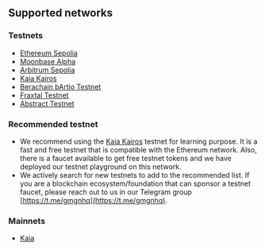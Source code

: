 ## Supported networks
### Testnets
- [Ethereum Sepolia](https://ethereum.org/)
- [Moonbase Alpha](https://moonbeam.network/)
- [Arbitrum Sepolia](https://arbitrum.io/)
- [Kaia Kairos](https://kaia.io/)
- [Berachain bArtio Testnet](https://berachain.com/)
- [Fraxtal Testnet](https://www.frax.com/)
- [Abstract Testnet](https://abs.xyz/)

### Recommended testnet
- We recommend using the [Kaia Kairos](https://kaia.io/) testnet for learning purpose. It is a fast and free testnet that is compatible with the Ethereum network. Also, there is a faucet available to get free testnet tokens and we have deployed our testnet playground on this network.
- We actively search for new testnets to add to the recommended list. If you are a blockchain ecosystem/foundation that can sponsor a testnet faucet, please reach out to us in our Telegram group [https://t.me/gmgnhq](https://t.me/gmgnhq).
### Mainnets
- [Kaia](https://kaia.io/)